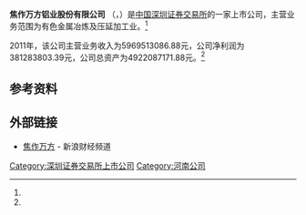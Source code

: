 {{Infobox Company 
| company_name     = 焦作万方铝业股份有限公司
| company_name_en  = JiaoZuo WanFang Aluminum Manufacturing　Co. Ltd.
| company_logo     =
| company_type     = 上市公司<br>A股简称：'''焦作万方'''（{{szse|000612}}）
| company_slogan   = 
| foundation       = 
| location         = 
| key_people       = 
| industry         = 有色金属冶炼及压延加工业
| products         =
| revenue          = 381283803.39元 （2011年）<ref name="ccer">CCER数据库 - 一般上市公司财务数据库</ref>
| operating_income =
| net_income       =5969513086.88元（2011年）<ref name="ccer"/>
| assets        = 4922087171.88元（2011年）<ref name="ccer"/>
| num_employees    = 
| parent           = 
| subsid           = 
| homepage         = 
| footnotes        = 
}}
'''焦作万方铝业股份有限公司''' （{{szse|000612}}，{{lang|en|JiaoZuo WanFang Aluminum Manufacturing　Co. Ltd.}}）是[[中国|中国]][[深圳证券交易所|深圳证券交易所]]的一家上市公司，主营业务范围为有色金属冶炼及压延加工业。<ref name="ccer"/>

2011年，该公司主营业务收入为5969513086.88元，公司净利润为381283803.39元，公司总资产为4922087171.88元。<ref name="ccer"/>

==参考资料==
{{reflist}}

==外部链接==
*[http://finance.sina.com.cn/realstock/company/sz000612/nc.shtml 焦作万方] {{Wayback|url=http://finance.sina.com.cn/realstock/company/sz000612/nc.shtml |date=20210116064327 }} - 新浪财经频道

[[Category:深圳证券交易所上市公司|Category:深圳证券交易所上市公司]]
[[Category:河南公司|Category:河南公司]]
{{中国公司小作品}}